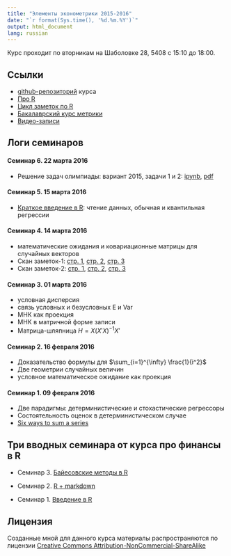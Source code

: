 ```yaml
---
title: "Элементы эконометрики 2015-2016"
date: "`r format(Sys.time(), '%d.%m.%Y')`"
output: html_document
lang: russian
---
```



Курс проходит по вторникам на Шаболовке 28, 5408 с 15:10 до 18:00.

## Ссылки

* [github-репозиторий](https://github.com/bdemeshev/em302) курса 
* [Про R](https://github.com/bdemeshev/em301/wiki/R)
* [Цикл заметок по R](http://bdemeshev.github.io/r_cycle/)
* [Бакалаврский курс метрики](http://bdemeshev.github.io/em301/)
* [Видео-записи](http://www.youtube.com/playlist?list=PL1poMUvVlAqeWdKzoEDPtCfcBoSxKEL59)

## Логи семинаров 


#### Семинар 6. 22 марта 2016

* Решение задач олимпиады: вариант 2015, задачи 1 и 2: [ipynb](https://github.com/bdemeshev/em302/raw/master/olymp_log/meet_01_21_march_2016.ipynb), [pdf](https://github.com/bdemeshev/em302/raw/master/olymp_log/meet_01_21_march_2016.pdf) 

#### Семинар 5. 15 марта 2016

* [Краткое введение в R](https://github.com/bdemeshev/em302/raw/master/scripts/lab_01_intro.R): чтение данных, обычная и квантильная регрессии

#### Семинар 4. 14 марта 2016

* математические ожидания и ковариационные матрицы для случайных векторов
* Скан заметок-1: [стр. 1](https://github.com/bdemeshev/em302/raw/master/sem_04/sem_v1_p1.jpg), [стр. 2](https://github.com/bdemeshev/em302/raw/master/sem_04/sem_v1_p2.jpg), [стр. 3](https://github.com/bdemeshev/em302/raw/master/sem_04/sem_v1_p3.jpg)
* Скан заметок-2: [стр. 1](https://github.com/bdemeshev/em302/raw/master/sem_04/sem_v2_p1.jpg), [стр. 2](https://github.com/bdemeshev/em302/raw/master/sem_04/sem_v2_p2.jpg), [стр. 3](https://github.com/bdemeshev/em302/raw/master/sem_04/sem_v2_p3.jpg)

#### Семинар 3. 01 марта 2016
* условная дисперсия
* связь условных и безусловных E и Var
* МНК как проекция
* МНК в матричной форме записи
* Матрица-шляпница $H=X(X'X)^{-1}X'$

#### Семинар 2. 16 февраля 2016
* Доказательство формулы для $\sum_{i=1}^{\infty} \frac{1}{i^2}$
* Две геометрии случайных величин
* условное математическое ожидание как проекция

#### Семинар 1. 09 февраля 2016
* Две парадигмы: детерминистические и стохастические регрессоры
* Состоятельность оценок в детерминистическом случае
* [Six ways to sum a series](http://scipp.ucsc.edu/~haber/ph116A/Sixways.pdf)

## Три вводных семинара от курса про финансы в R

* Семинар 3. [Байесовские методы в R](https://github.com/bdemeshev/em302/raw/master/r_financial/sem_03.R)

* Семинар 2. [R + markdown](https://github.com/bdemeshev/em302/raw/master/r_financial/sem_02.Rmd)

* Семинар 1. [Введение в R](https://github.com/bdemeshev/em302/raw/master/r_financial/sem_01.R)



## Лицензия
Созданные мной для данного курса материалы распространяются по лицензии [Creative Commons Attribution-NonCommercial-ShareAlike](http://creativecommons.org/licenses/by-nc-sa/3.0/deed.ru)
